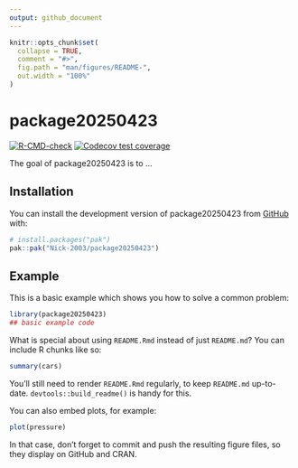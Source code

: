 ```yaml
---
output: github_document
---
```


<!-- README.md is generated from README.Rmd. Please edit that file -->

```r
knitr::opts_chunk$set(
  collapse = TRUE,
  comment = "#>",
  fig.path = "man/figures/README-",
  out.width = "100%"
)
```

# package20250423

<!-- badges: start -->
[![R-CMD-check](https://github.com/Nick-2003/package20250423/actions/workflows/R-CMD-check.yaml/badge.svg)](https://github.com/Nick-2003/package20250423/actions/workflows/R-CMD-check.yaml)
[![Codecov test coverage](https://codecov.io/gh/Nick-2003/package20250423/graph/badge.svg)](https://app.codecov.io/gh/Nick-2003/package20250423)
<!-- badges: end -->

The goal of package20250423 is to ...

## Installation

You can install the development version of package20250423 from [GitHub](https://github.com/) with:

``` r
# install.packages("pak")
pak::pak("Nick-2003/package20250423")
```

## Example

This is a basic example which shows you how to solve a common problem:

```r
library(package20250423)
## basic example code
```

What is special about using `README.Rmd` instead of just `README.md`? You can include R chunks like so:

```r
summary(cars)
```

You'll still need to render `README.Rmd` regularly, to keep `README.md` up-to-date. `devtools::build_readme()` is handy for this.

You can also embed plots, for example:

```r
plot(pressure)
```

In that case, don't forget to commit and push the resulting figure files, so they display on GitHub and CRAN.
